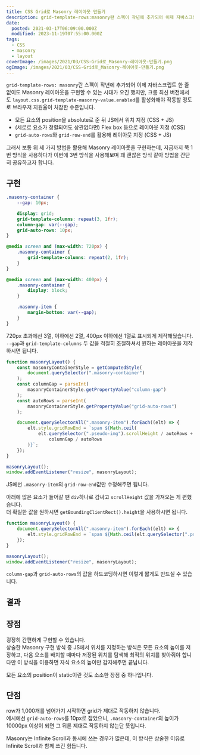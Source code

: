 ```yaml
---
title: CSS Grid로 Masonry 레이아웃 만들기
description: grid-template-rows:masonry란 스펙이 작년에 추가되어 이제 자바스크립트 한 줄 없이도 Masonry 레이아웃을 구현할 수 있는 시대가 오긴 했지만, 크롬 최신 버전에서도 layout.css.grid-template-masonry-value.enabled를 활성화해야 작동할 정도로 브라우저 지원율이 처참한 수준입니다. 모든 요소의 position을 absolute로 준 뒤 JS에서 위치 지정 (CSS + JS) (세로로 요소가 정렬되어도 상관없다면) Flex box 등으로 레이아웃 지정 (CSS) grid-auto-rows와 grid-row-end를 활용해 레이아웃
date:
  posted: 2021-03-17T06:09:00.000Z
  modified: 2023-11-19T07:55:00.000Z
tags:
  - CSS
  - masonry
  - layout
coverImage: /images/2021/03/CSS-Grid로_Masonry-레이아웃-만들기.png
ogImage: /images/2021/03/CSS-Grid로_Masonry-레이아웃-만들기.png
---
```


`grid-template-rows: masonry`란 스펙이 작년에 추가되어 이제 자바스크립트 한 줄 없이도 Masonry 레이아웃을 구현할 수 있는 시대가 오긴 했지만, 크롬 최신 버전에서도 `layout.css.grid-template-masonry-value.enabled`를 활성화해야 작동할 정도로 브라우저 지원율이 처참한 수준입니다.

* 모든 요소의 position을 absolute로 준 뒤 JS에서 위치 지정 (CSS + JS)
* (세로로 요소가 정렬되어도 상관없다면) Flex box 등으로 레이아웃 지정 (CSS)
* `grid-auto-rows`와 `grid-row-end`를 활용해 레이아웃 지정 (CSS + JS)

그래서 보통 위 세 가지 방법을 활용해 Masonry 레이아웃을 구현하는데, 지금까지 쭉 1번 방식을 사용하다가 이번에 3번 방식을 사용해보며 꽤 괜찮은 방식 같아 방법을 간단히 공유하고자 합니다.

## 구현

```css
.masonry-container {
    --gap: 10px;

    display: grid;
    grid-template-columns: repeat(3, 1fr);
    column-gap: var(--gap);
    grid-auto-rows: 10px;
}

@media screen and (max-width: 720px) {
    .masonry-container {
        grid-template-columns: repeat(2, 1fr);
    }
}

@media screen and (max-width: 400px) {
    .masonry-container {
        display: block;
    }

    .masonry-item {
        margin-bottom: var(--gap);
    }
}
```

720px 초과에선 3열, 이하에선 2열, 400px 이하에선 1열로 표시되게 제작해뒀습니다.  
`--gap`과 `grid-template-columns` 두 값을 적절히 조절하셔서 원하는 레이아웃을 제작하시면 됩니다.

```ts
function masonryLayout() {
    const masonryContainerStyle = getComputedStyle(
        document.querySelector(".masonry-container")
    );
    const columnGap = parseInt(
        masonryContainerStyle.getPropertyValue("column-gap")
    );
    const autoRows = parseInt(
        masonryContainerStyle.getPropertyValue("grid-auto-rows")
    );

    document.querySelectorAll(".masonry-item").forEach((elt) => {
        elt.style.gridRowEnd = `span ${Math.ceil(
            elt.querySelector(".pseudo-img").scrollHeight / autoRows +
                columnGap / autoRows
        )}`;
    });
}

masonryLayout();
window.addEventListener("resize", masonryLayout);
```

JS에선 `.masonry-item`의 `grid-row-end`값만 수정해주면 됩니다.

아래에 많은 요소가 들어갈 땐 `div`하나로 감싸고 `scrollHeight` 값을 가져오는 게 편했습니다.  
더 확실한 값을 원하시면 `getBoundingClientRect().height`을 사용하시면 됩니다.

```ts
function masonryLayout() {
    document.querySelectorAll(".masonry-item").forEach((elt) => {
        elt.style.gridRowEnd = `span ${Math.ceil(elt.querySelector(".pseudo-img").scrollHeight / 10 + 1)}`;
    });
}

masonryLayout();
window.addEventListener("resize", masonryLayout);
```

`column-gap`과 `grid-auto-rows`의 값을 하드코딩하시면 이렇게 짧게도 만드실 수 있습니다.

## 결과

## 장점

굉장히 간편하게 구현할 수 있습니다.  
상술한 Masonry 구현 방식 중 JS에서 위치를 지정하는 방식은 모든 요소의 높이를 저장하고, 다음 요소를 배치할 때마다 저장된 위치를 탐색해 최적의 위치를 찾아줘야 합니다만 이 방식을 이용하면 자식 요소의 높이만 감지해주면 끝납니다.

모든 요소의 position이 static이란 것도 소소한 장점 중 하나입니다.

## 단점

row가 1,000개를 넘어가기 시작하면 grid가 제대로 작동하지 않습니다.  
예시에선 `grid-auto-rows`를 10px로 잡았으니, `.masonry-container`의 높이가 10000px 이상이 되면 그 뒤론 제대로 작동하지 않는단 뜻입니다.

Masonry는 Infinite Scroll과 동시에 쓰는 경우가 많은데, 이 방식은 상술한 이유로 Infinite Scroll과 함께 쓰긴 힘듭니다.